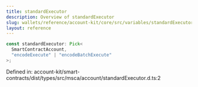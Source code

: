 ```yaml
---
title: standardExecutor
description: Overview of standardExecutor
slug: wallets/reference/account-kit/core/src/variables/standardExecutor
layout: reference
---
```


```ts
const standardExecutor: Pick<
  SmartContractAccount,
  "encodeExecute" | "encodeBatchExecute"
>;
```

Defined in: account-kit/smart-contracts/dist/types/src/msca/account/standardExecutor.d.ts:2
